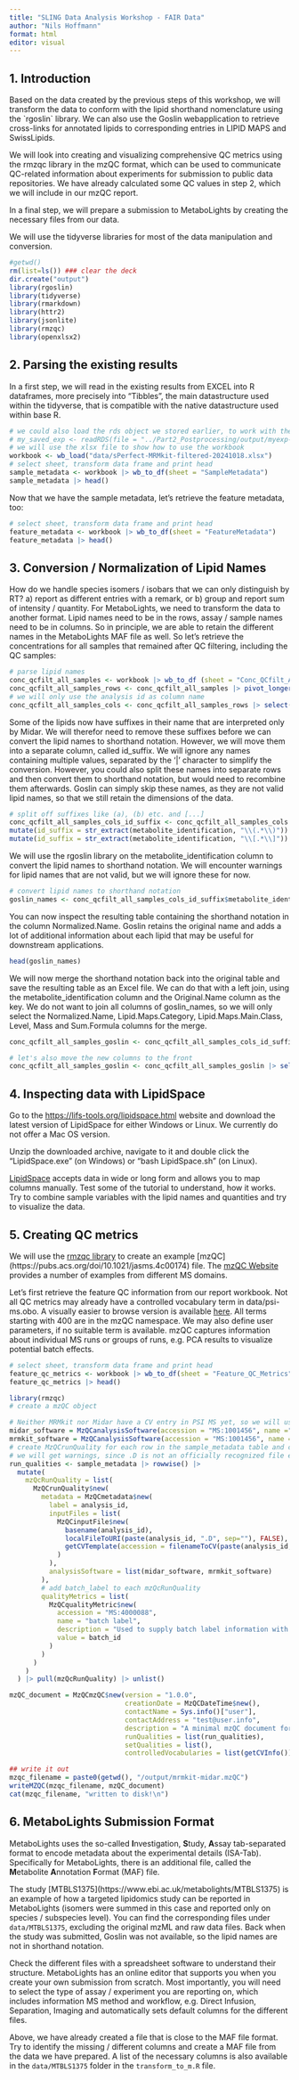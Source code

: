```yaml
---
title: "SLING Data Analysis Workshop - FAIR Data"
author: "Nils Hoffmann"
format: html
editor: visual
---
```


## 1. Introduction

Based on the data created by the previous steps of this workshop, we will transform the data to conform with the lipid shorthand nomenclature using the \`rgoslin\` library. We can also use the Goslin webapplication to retrieve cross-links for annotated lipids to corresponding entries in LIPID MAPS and SwissLipids.

We will look into creating and visualizing comprehensive QC metrics using the rmzqc library in the mzQC format, which can be used to communicate QC-related information about experiments for submission to public data repositories. We have already calculated some QC values in step 2, which we will include in our mzQC report.

In a final step, we will prepare a submission to MetaboLights by creating the necessary files from our data.

We will use the tidyverse libraries for most of the data manipulation and conversion.

```r

#getwd()
rm(list=ls()) ### clear the deck
dir.create("output")
library(rgoslin)
library(tidyverse)
library(rmarkdown)
library(httr2)
library(jsonlite)
library(rmzqc)
library(openxlsx2)
```

## 2. Parsing the existing results

In a first step, we will read in the existing results from EXCEL into R dataframes, more precisely into "Tibbles", the main datastructure used within the tidyverse, that is compatible with the native datastructure used within base R.

```r
# we could also load the rds object we stored earlier, to work with the objects instead of the tables:
# my_saved_exp <- readRDS(file = "../Part2_Postprocessing/output/myexp-midar.rds")
# we will use the xlsx file to show how to use the workbook
workbook <- wb_load("data/sPerfect-MRMkit-filtered-20241018.xlsx")
# select sheet, transform data frame and print head
sample_metadata <- workbook |> wb_to_df(sheet = "SampleMetadata")
sample_metadata |> head()
```

Now that we have the sample metadata, let's retrieve the feature metadata, too:

```r
# select sheet, transform data frame and print head
feature_metadata <- workbook |> wb_to_df(sheet = "FeatureMetadata")
feature_metadata |> head()
```
## 3. Conversion / Normalization of Lipid Names

How do we handle species isomers / isobars that we can only distinguish by RT? a) report as different entries with a remark, or b) group and report sum of intensity / quantity. For MetaboLights, we need to transform the data to another format. Lipid names need to be in the rows, assay / sample names need to be in columns. So in principle, we are able to retain the different names in the MetaboLights MAF file as well. So let's retrieve the concentrations for all samples that remained after QC filtering, including the QC samples:

```r
# parse lipid names
conc_qcfilt_all_samples <- workbook |> wb_to_df (sheet = "Conc_QCfilt_AllSamples")
conc_qcfilt_all_samples_rows <- conc_qcfilt_all_samples |> pivot_longer(cols=4:last_col(), names_to="metabolite_identification", values_to="concentration")
# we will only use the analysis id as column name
conc_qcfilt_all_samples_cols <- conc_qcfilt_all_samples_rows |> select(-acquisition_time_stamp,-qc_type) |> group_by(metabolite_identification) |>  pivot_wider(names_from=c(analysis_id), values_from="concentration")
```

Some of the lipids now have suffixes in their name that are interpreted only by Midar. We will therefor need to remove these suffixes before we can convert the lipid names to shorthand notation. However, we will move them into a separate column, called id_suffix. We will ignore any names containing multiple values, separated by the '|' character to simplify the conversion. However, you could also split these names into separate rows and then convert them to shorthand notation, but would need to recombine them afterwards. Goslin can simply skip these names, as they are not valid lipid names, so that we still retain the dimensions of the data. 

```r
# split off suffixes like (a), (b) etc. and [...] 
conc_qcfilt_all_samples_cols_id_suffix <- conc_qcfilt_all_samples_cols |>
mutate(id_suffix = str_extract(metabolite_identification, "\\(.*\\)")) |> mutate(metabolite_identification = str_remove(metabolite_identification, "\\(.*\\)")) |> 
mutate(id_suffix = str_extract(metabolite_identification, "\\[.*\\]")) |> mutate(metabolite_identification = str_remove(metabolite_identification, "\\[.*\\]"))
```

We will use the rgoslin library on the metabolite_identification column to convert the lipid names to shorthand notation. We will encounter warnings for lipid names that are not valid, but we will ignore these for now.

```r
# convert lipid names to shorthand notation
goslin_names <- conc_qcfilt_all_samples_cols_id_suffix$metabolite_identification |> parseLipidNames()
```

You can now inspect the resulting table containing the shorthand notation in the column Normalized.Name. Goslin retains the original name and adds a lot of additional information about each lipid that may be useful for downstream applications.

```r
head(goslin_names)
```

We will now merge the shorthand notation back into the original table and save the resulting table as an Excel file. We can do that with a left join, using the metabolite_identification column and the Original.Name column as the key. We do not want to join all columns of goslin_names, so we will only select the Normalized.Name, Lipid.Maps.Category, Lipid.Maps.Main.Class, Level, Mass and Sum.Formula columns for the merge.

```r

conc_qcfilt_all_samples_goslin <- conc_qcfilt_all_samples_cols_id_suffix |> left_join(goslin_names |> select(Original.Name, Normalized.Name, Lipid.Maps.Category, Lipid.Maps.Main.Class, Level, Mass, Sum.Formula), by=c("metabolite_identification"="Original.Name"))

# let's also move the new columns to the front
conc_qcfilt_all_samples_goslin <- conc_qcfilt_all_samples_goslin |> select(metabolite_identification, id_suffix, Normalized.Name, Lipid.Maps.Category, Lipid.Maps.Main.Class, Level, Mass, Sum.Formula, everything())

```

## 4. Inspecting data with LipidSpace

Go to the <https://lifs-tools.org/lipidspace.html> website and download the latest version of LipidSpace for either Windows or Linux. We currently do not offer a Mac OS version.

Unzip the downloaded archive, navigate to it and double click the "LipidSpace.exe" (on Windows) or "bash LipidSpace.sh" (on Linux).

[LipidSpace](https://pubs.acs.org/doi/10.1021/acs.analchem.3c02449) accepts data in wide or long form and allows you to map columns manually. Test some of the tutorial to understand, how it works. Try to combine sample variables with the lipid names and quantities and try to visualize the data.

## 5. Creating QC metrics

We will use the [rmzqc library](https://cran.rstudio.com/web/packages/rmzqc/index.html) to create an example \[mzQC\](https://pubs.acs.org/doi/10.1021/jasms.4c00174) file. The [mzQC Website](https://hupo-psi.github.io/mzQC/) provides a number of examples from different MS domains. 

Let's first retrieve the feature QC information from our report workbook. Not all QC metrics may already have a controlled vocabulary term in data/psi-ms.obo. A visually easier to browse version is available [here](https://www.ebi.ac.uk/ols4/ontologies/ms/classes/http%253A%252F%252Fpurl.obolibrary.org%252Fobo%252FMS_4000000?lang=en). All terms starting with 400 are in the mzQC namespace. We may also define user parameters, if no suitable term is available. 
mzQC captures information about individual MS runs or groups of runs, e.g. PCA results to visualize potential batch effects. 

```r
# select sheet, transform data frame and print head
feature_qc_metrics <- workbook |> wb_to_df(sheet = "Feature_QC_Metrics")
feature_qc_metrics |> head()
```

```r
library(rmzqc)
# create a mzQC object

# Neither MRMkit nor Midar have a CV entry in PSI MS yet, so we will use a generic term for now
midar_software = MzQCanalysisSoftware(accession = "MS:1001456", name ="Midar", version = "0.1.2.9009", uri = "https://github.com/SLINGhub/midar")
mrmkit_software = MzQCanalysisSoftware(accession = "MS:1001456", name = "MRMkit", version = "20240909", uri="https://github.com/MRMkit/MRMkit")
# create MzQCrunQuality for each row in the sample_metadata table and collect into list
# we will get warnings, since .D is not an officially recognized file extension at the moment
run_qualities <- sample_metadata |> rowwise() |>
  mutate(
    mzQcRunQuality = list(
      MzQCrunQuality$new(
        metadata = MzQCmetadata$new(
          label = analysis_id,
          inputFiles = list(
            MzQCinputFile$new(
              basename(analysis_id),
              localFileToURI(paste(analysis_id, ".D", sep=""), FALSE),
              getCVTemplate(accession = filenameToCV(paste(analysis_id, ".D", sep="")))
            )
          ),
          analysisSoftware = list(midar_software, mrmkit_software)
        ),
        # add batch_label to each mzQcRunQuality
        qualityMetrics = list(
          MzQCqualityMetric$new(
            accession = "MS:4000088",
            name = "batch label",
            description = "Used to supply batch label information with any string value.",
            value = batch_id
          )
        )
      )
    )
  ) |> pull(mzQcRunQuality) |> unlist()

mzQC_document = MzQCmzQC$new(version = "1.0.0", 
                             creationDate = MzQCDateTime$new(), 
                             contactName = Sys.info()["user"], 
                             contactAddress = "test@user.info", 
                             description = "A minimal mzQC document for the MRMkit & Midar workshop",
                             runQualities = list(run_qualities),
                             setQualities = list(), 
                             controlledVocabularies = list(getCVInfo()))

## write it out
mzqc_filename = paste0(getwd(), "/output/mrmkit-midar.mzQC")
writeMZQC(mzqc_filename, mzQC_document)
cat(mzqc_filename, "written to disk!\n")
```

## 6. MetaboLights Submission Format

MetaboLights uses the so-called **I**nvestigation, **S**tudy, **A**ssay tab-separated format to encode metadata about the experimental details (ISA-Tab). Specifically for MetaboLights, there is an additional file, called the **M**etabolite **A**nnotation **F**ormat (MAF) file.

The study \[MTBLS1375\](https://www.ebi.ac.uk/metabolights/MTBLS1375) is an example of how a targeted lipidomics study can be reported in MetaboLights (isomers were summed in this case and reported only on species / subspecies level). You can find the corresponding files under `data/MTBLS1375`, excluding the original mzML and raw data files. Back when the study was submitted, Goslin was not available, so the lipid names are not in shorthand notation.

Check the different files with a spreadsheet software to understand their structure. MetaboLights has an online editor that supports you when you create your own submission from scratch. Most importantly, you will need to select the type of assay / experiment you are reporting on, which includes information MS method and workflow, e.g. Direct Infusion, Separation, Imaging and automatically sets default columns for the different files.

Above, we have already created a file that is close to the MAF file format.
Try to identify the missing / different columns and create a MAF file from the data we have prepared. A list of the necessary columns is also available in the `data/MTBLS1375` folder in the `transform_to_m.R` file.
